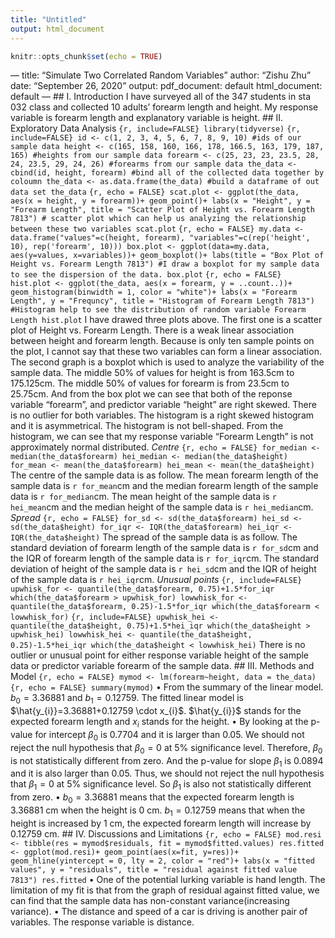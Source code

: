 ```yaml
---
title: "Untitled"
output: html_document
---
```


```r
knitr::opts_chunk$set(echo = TRUE)
```

--- title: "Simulate Two Correlated Random Variables" author: "Zishu Zhu" date: "September 26, 2020" output: pdf_document: default html_document: default --- ## I. Introduction I have surveyed all of the 347 students in sta 032 class and collected 10 adults' forearm length and height. My response variable is forearm length and explanatory variable is height. ## II. Exploratory Data Analysis ```{r, include=FALSE} library(tidyverse) ``` ```{r, include=FALSE} id <- c(1, 2, 3, 4, 5, 6, 7, 8, 9, 10) #ids of our sample data height <- c(165, 158, 160, 166, 178, 166.5, 163, 179, 187, 165) #heights from our sample data forearm <- c(25, 23, 23, 23.5, 28, 24, 23.5, 29, 24, 26) #forearms from our sample data the_data <- cbind(id, height, forearm) #bind all of the collected data together by coloumn the_data <- as.data.frame(the_data) #build a dataframe of out data set the_data ``` ```{r, echo = FALSE} scat.plot <- ggplot(the_data, aes(x = height, y = forearm))+ geom_point()+ labs(x = "Height", y = "Forearm Length", title = "Scatter Plot of Height vs. Forearm Length 7813") # scatter plot which can help us analyzing the relationship between these two variables scat.plot ``` ```{r, echo = FALSE} my.data <- data.frame("values"=c(height, forearm), "variables"=c(rep('height', 10), rep('forearm', 10))) box.plot <- ggplot(data=my.data, aes(y=values, x=variables))+ geom_boxplot()+ labs(title = "Box Plot of Height vs. Forearm Length 7813") #I draw a boxplot for my sample data to see the dispersion of the data. box.plot ``` ```{r, echo = FALSE} hist.plot <- ggplot(the_data, aes(x = forearm, y = ..count..))+ geom_histogram(binwidth = 1, color = "white")+ labs(x = "Forearm Length", y = "Frequncy", title = "Histogram of Forearm Length 7813") #Histogram help to see the distribution of random variable Forearm Length hist.plot ``` I have drawed three plots above. The first one is a scatter plot of Height vs. Forearm Length. There is a weak linear association between height and forearm length. Because is only ten sample points on the plot, I cannot say that these two variables can form a linear association. The second graph is a boxplot which is used to analyze the variability of the sample data. The middle 50% of values for height is from 163.5cm to 175.125cm. The middle 50% of values for forearm is from 23.5cm to 25.75cm. And from the box plot we can see that both of the reponse variable "forearm", and predictor variable "height" are right skewed. There is no outlier for both variables. The histogram is a right skewed histogram and it is asymmetrical. The histogram is not bell-shaped. From the histogram, we can see that my response variable "Forearm Length" is not approximately normal distributed. $Centre$ ```{r, echo = FALSE} for_median <- median(the_data$forearm) hei_median <- median(the_data$height) for_mean <- mean(the_data$forearm) hei_mean <- mean(the_data$height) ``` The centre of the sample data is as follow. The mean forearm length of the sample data is `r for_mean`cm and the median forearm length of the sample data is `r for_median`cm. The mean height of the sample data is `r hei_mean`cm and the median height of the sample data is `r hei_median`cm. $Spread$ ```{r, echo = FALSE} for_sd <- sd(the_data$forearm) hei_sd <- sd(the_data$height) for_iqr <- IQR(the_data$forearm) hei_iqr <- IQR(the_data$height) ``` The spread of the sample data is as follow. The standard deviation of forearm length of the sample data is `r for_sd`cm and the IQR of forearm length of the sample data is `r for_iqr`cm. The standard deviation of height of the sample data is `r hei_sd`cm and the IQR of height of the sample data is `r hei_iqr`cm. $Unusual$ $points$ ```{r, include=FALSE} upwhisk_for <- quantile(the_data$forearm, 0.75)+1.5*for_iqr which(the_data$forearm > upwhisk_for) lowwhisk_for <- quantile(the_data$forearm, 0.25)-1.5*for_iqr which(the_data$forearm < lowwhisk_for) ``` ```{r, include=FALSE} upwhisk_hei <- quantile(the_data$height, 0.75)+1.5*hei_iqr which(the_data$height > upwhisk_hei) lowwhisk_hei <- quantile(the_data$height, 0.25)-1.5*hei_iqr which(the_data$height < lowwhisk_hei) ``` There is no outlier or unusual point for either response variable height of the sample data or predictor variable forearm of the sample data. ## III. Methods and Model ```{r, echo = FALSE} mymod <- lm(forearm~height, data = the_data) ``` ```{r, echo = FALSE} summary(mymod) ``` $\bullet$ From the summary of the linear model. $b_{0}=3.36881$ and $b_{1}=0.12759$. The fitted linear model is $\hat{y_{i}}=3.36881+0.12759 \cdot x_{i}$. $\hat{y_{i}}$ stands for the expected forearm length and $x_{i}$ stands for the height. $\bullet$ By looking at the p-value for intercept $\beta_{0}$ is 0.7704 and it is larger than 0.05. We should not reject the null hypothesis that $\beta_{0}=0$ at 5% significance level. Therefore, $\beta_{0}$ is not statistically different from zero. And the p-value for slope $\beta_{1}$ is 0.0894 and it is also larger than 0.05. Thus, we should not reject the null hypothesis that $\beta_{1}=0$ at 5% significance level. So $\beta_{1}$ is also not statistically different from zero. $\bullet$ $b_{0}=3.36881$ means that the expected forearm length is 3.36881 cm when the height is 0 cm. $b_{1}=0.12759$ means that when the height is increased by 1 cm, the expected forearm length will increase by 0.12759 cm. ## IV. Discussions and Limitations ```{r, echo = FALSE} mod.resi <- tibble(res = mymod$residuals, fit = mymod$fitted.values) res.fitted <- ggplot(mod.resi)+ geom_point(aes(x=fit, y=res))+ geom_hline(yintercept = 0, lty = 2, color = "red")+ labs(x = "fitted values", y = "residuals", title = "residual against fitted value 7813") res.fitted ``` $\bullet$ One of the potential lurking variable is hand length. The limitation of my fit is that from the graph of residual against fitted value, we can find that the sample data has non-constant variance(increasing variance). $\bullet$ The distance and speed of a car is driving is another pair of variables. The response variable is distance.
